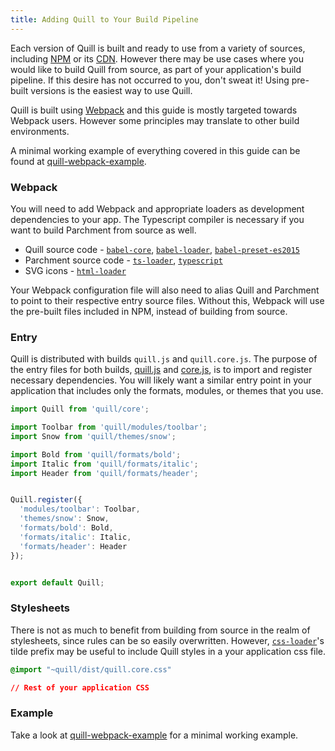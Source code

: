 ```yaml
---
title: Adding Quill to Your Build Pipeline
---
```


Each version of Quill is built and ready to use from a variety of sources, including [NPM](https://www.npmjs.com/package/quill) or its [CDN](/docs/download/). However there may be use cases where you would like to build Quill from source, as part of your application's build pipeline. If this desire has not occurred to you, don't sweat it! Using pre-built versions is the easiest way to use Quill.

Quill is built using [Webpack](https://webpack.js.org/concepts/) and this guide is mostly targeted towards Webpack users. However some principles may translate to other build environments.

A minimal working example of everything covered in this guide can be found at [quill-webpack-example](https://github.com/quilljs/webpack-example/).


### Webpack

You will need to add Webpack and appropriate loaders as development dependencies to your app. The Typescript compiler is necessary if you want to build Parchment from source as well.

- Quill source code - [`babel-core`](https://www.npmjs.com/package/babel-core), [`babel-loader`](https://www.npmjs.com/package/babel-loader), [`babel-preset-es2015`](https://www.npmjs.com/package/babel-preset-es2015)
- Parchment source code - [`ts-loader`](https://www.npmjs.com/package/ts-loader), [`typescript`](https://www.npmjs.com/package/typescript)
- SVG icons - [`html-loader`](https://www.npmjs.com/package/html-loader)

Your Webpack configuration file will also need to alias Quill and Parchment to point to their respective entry source files. Without this, Webpack will use the pre-built files included in NPM, instead of building from source.


### Entry

Quill is distributed with builds `quill.js` and `quill.core.js`. The purpose of the entry files for both builds, [quill.js](https://github.com/quilljs/quill/blob/master/quill.js) and [core.js](https://github.com/quilljs/quill/blob/master/core.js), is to import and register necessary dependencies. You will likely want a similar entry point in your application that includes only the formats, modules, or themes that you use.

```js
import Quill from 'quill/core';

import Toolbar from 'quill/modules/toolbar';
import Snow from 'quill/themes/snow';

import Bold from 'quill/formats/bold';
import Italic from 'quill/formats/italic';
import Header from 'quill/formats/header';


Quill.register({
  'modules/toolbar': Toolbar,
  'themes/snow': Snow,
  'formats/bold': Bold,
  'formats/italic': Italic,
  'formats/header': Header
});


export default Quill;
```


### Stylesheets

There is not as much to benefit from building from source in the realm of stylesheets, since rules can be so easily overwritten. However, [`css-loader`](https://www.npmjs.com/package/css-loader)'s tilde prefix may be useful to include Quill styles in a your application css file.

```css
@import "~quill/dist/quill.core.css"

// Rest of your application CSS
```


### Example

Take a look at [quill-webpack-example](https://github.com/quilljs/webpack-example/) for a minimal working example.
